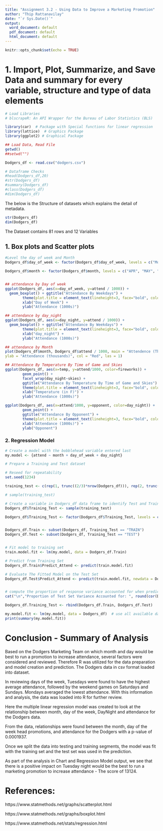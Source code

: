 ```yaml
--- 
title: "Assignment 3.2 - Using Data to Improve a Marketing Promotion"
author: "Thip Rattanavilay"
date: "`r Sys.Date()`"
output:
  word_document: default
  pdf_document: default
  html_document: default
---
```


```r
knitr::opts_chunk$set(echo = TRUE)
```


# 1. Import, Plot, Summarize, and Save Data  and summary for every variable, structure and type of data elements


```r
# Load Libraries
# blscrapeR: An API Wrapper for the Bureau of Labor Statistics (BLS)

library(car)  # Package with Special functions for linear regression
library(lattice)  # Graphics Package
library(ggplot2) # Graphical Package

## Load Data, Read File 
getwd()
##setwd("")

Dodgers_df <- read.csv("dodgers.csv")

# Dataframe Checks
#head(Dodgers_df,20)
#str(Dodgers_df)
#summary(Dodgers_df)
#class(Dodgers_df)
#dim(Dodgers_df)

```


The below is the Structure of datasets which explains the detail of metadata.

```r
str(Dodgers_df)
dim(Dodgers_df)

```


The Dataset contains 81 rows and 12 Variables

## 1. Box plots and Scatter plots

```r
#Level the day of week and Month
Dodgers_df$day_of_week <- factor(Dodgers_df$day_of_week, levels = c("Monday", "Tuesday", "Wednesday", "Thursday", "Friday", "Saturday", "Sunday"))

Dodgers_df$month <- factor(Dodgers_df$month, levels = c("APR", "MAY", "JUN", "JUL", "AUG", "SEP", "OCT"))


## attendance by Day of week
ggplot(Dodgers_df, aes(x=day_of_week, y=attend / 1000)) + 
  geom_boxplot() + ggtitle("Attendance By Weekdays") +
        theme(plot.title = element_text(lineheight=3, face="bold", color="Red", size=10)) +
        xlab("Day of Week") +
        ylab("Attendance (1000s)")

## attendance by day_night
ggplot(Dodgers_df, aes(x=day_night, y=attend / 1000)) + 
  geom_boxplot() + ggtitle("Attendance By Weekdays") +
        theme(plot.title = element_text(lineheight=3, face="bold", color="Red", size=10)) +
        xlab("day_night") +
        ylab("Attendance (1000s)")

## attendance by Month
plot(Dodgers_df$month, Dodgers_df$attend / 1000, main = "Attendence (Thousands) By Month", xlab = "Month", 
ylab = "Attendance (thousands)", col = "Red", las = 1)

## Attendance By Temperature By Time of Game and Skies
ggplot(Dodgers_df, aes(x=temp, y=attend/1000, color=fireworks)) + 
        geom_point() + 
        facet_wrap(day_night~skies) + 
        ggtitle("Attendance By Temperature By Time of Game and Skies") +
        theme(plot.title = element_text(lineheight=3, face="bold", color="black", size=10)) +
        xlab("Temperature (in F)") +
        ylab("Attendance (1000s)")

ggplot(Dodgers_df, aes(x=attend/1000, y=opponent, color=day_night)) + 
        geom_point() + 
        ggtitle("Attendance By Opponent") +
        theme(plot.title = element_text(lineheight=3, face="bold", color="black", size=10)) +
        xlab("Attendance (1000s)") +
        ylab("Opponent")


```


### 2. Regression Model


```r

# Create a model with the bobblehead variable entered last
my.model <- {attend ~ month + day_of_week + day_night}

# Prepare a Training and Test dataset

# Reseed for repeatability
set.seed(1234)

training_test <- c(rep(1, trunc((2/3)*nrow(Dodgers_df))), rep(2, trunc((1/3)*nrow(Dodgers_df))))

# sample(training_test)

# Create a variable in Dodgers_df data frame to identify Test and Training row
Dodgers_df$Training_Test <- sample(training_test)

Dodgers_df$Training_Test <- factor(Dodgers_df$Training_Test, levels = c(1, 2), labels = c("TRAIN", "TEST"))


Dodgers_df.Train <- subset(Dodgers_df, Training_Test == "TRAIN")
Dodgers_df.Test <- subset(Dodgers_df, Training_Test == "TEST")


# Fit model to training set
train.model.fit <- lm(my.model, data = Dodgers_df.Train)

# Predict from Training Set
Dodgers_df.Train$Predict_Attend <- predict(train.model.fit)

# Evaluate The Fitted Model on the Test Set
Dodgers_df.Test$Predict_Attend <- predict(train.model.fit, newdata = Dodgers_df.Test)


# compute the proportion of response variance accounted for when predicting Test Data
cat("\n","Proportion of Test Set Variance Accounted for: ", round(cor(Dodgers_df.Test$attend, Dodgers_df.Test$Predict_Attend)^2, digits=3), "\n", sep="")

Dodgers_df.Training_Test <- rbind(Dodgers_df.Train, Dodgers_df.Test)

my.model.fit <- lm(my.model, data = Dodgers_df)  # use all available data
print(summary(my.model.fit))


```

# Conclusion - Summary of Analysis

Based on the Dodgers Marketing Team on which month and day would be best to run a promotion to increase attendance, several factors were considered and reviewed. Therefore R was utilized for the data preparation and model creation and prediction. The Dodgers data in csv format loaded into dataset.

In reviewing days of the week, Tuesdays were found to have the highest average attendance, followed by the weekend games on Saturdays and Sundays. Mondays averaged the lowest attendance. With this information and analysis, the data was loaded into R for further review. 

Here the multiple linear regression model was created to look at the relationship between month, day of the week, DayNight and attendance for the Dodgers data. 

From the data, relationships were found between the month, day of the week head promotions, and attendance for the Dodgers with a p-value of 0.0001937. 

Once we split the data into testing and training segments, the model was fit with the training set and the test set was used in the prediction. 


As part of the analysis in Chart and Regression Model output, we see that there is a positive impact on Tuesday night would be the best to run a marketing promotion to increase attendance - The score of 13124.



# References:

https://www.statmethods.net/graphs/scatterplot.html

https://www.statmethods.net/graphs/boxplot.html

https://www.statmethods.net/stats/regression.html



